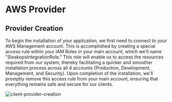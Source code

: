 
# AWS Provider

## Provider Creation

To begin the installation of your application, we first need to connect to your AWS Management account. This is accomplished by creating a special access rule within your IAM Roles in your main account, which we'll name "SleakopsIntegrationRole." This role will enable us to access the resources required from our system, thereby facilitating a quicker and smoother installation process across all 4 accounts (Production, Development, Management, and Security). Upon completion of the installation, we'll promptly remove this access rule from your main account, ensuring that everything remains safe and secure for our clients.

<Zoom>
<img
  src="/img/provider/aws/client-provider-creation.png"
  alt="client-provider-creation"
  style={{ height: '250px', width: 'auto' }}
/>
</Zoom>